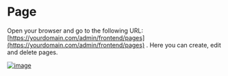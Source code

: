 # Page

Open your browser and go to the following URL: [https://yourdomain.com/admin/frontend/pages](https://yourdomain.com/admin/frontend/pages) .
Here you can create, edit and delete pages.

[![image](https://www.linkpicture.com/q/Screenshot-from-2023-03-05-13-56-00.png)](https://www.linkpicture.com/view.php?img=LPic64044b1ae73851339085957)